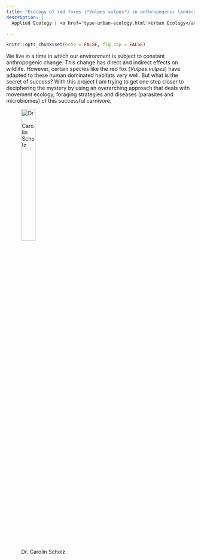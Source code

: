 ```yaml
---
title: "Ecology of red foxes (*Vulpes vulpes*) in anthropogenic landscapes"
description: |
  Applied Ecology | <a href='type-urban-ecology.html'>Urban Ecology</a>

---
```


```r
knitr::opts_chunk$set(echo = FALSE, fig.cap = FALSE)
```

We live in a time in which our environment is subject to constant anthropogenic change. This change has direct and indirect effects on wildlife. However, certain species like the red fox (*Vulpes vulpes*) have adapted to these human dominated habitats very well. But what is the secret of success? With this project I am trying to get one step closer to deciphering the mystery by using an overarching approach that deals with movement ecology, foraging strategies and diseases (parasites and microbiomes) of this successful carnivore.

<figure>
  <img src="img/people-scholz.jpg" alt="Dr. Carolin Scholz" style="width:30%"><br>
  <figcaption>Dr. Carolin Scholz</figcaption>
</figure>
